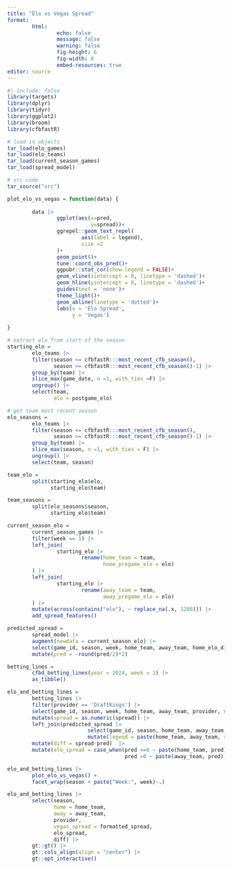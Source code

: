 ```yaml
---
title: "Elo vs Vegas Spread"
format: 
        html:
                echo: false
                message: false
                warning: false
                fig-height: 6
                fig-width: 8
                embed-resources: true
editor: source
---
```


```r
#| include: false
library(targets)
library(dplyr)
library(tidyr)
library(ggplot2)
library(broom)
library(cfbfastR)

# load in objects
tar_load(elo_games)
tar_load(elo_teams)
tar_load(current_season_games)
tar_load(spread_model)

# src code
tar_source("src")

plot_elo_vs_vegas = function(data) {
        
        data |>
                ggplot(aes(x=pred,
                           y=spread))+
                ggrepel::geom_text_repel(
                        aes(label = legend),
                        size =2
                )+
                geom_point()+
                tune::coord_obs_pred()+
                ggpubr::stat_cor(show.legend = FALSE)+
                geom_vline(xintercept = 0, linetype = 'dashed')+
                geom_hline(yintercept = 0, linetype = 'dashed')+
                guides(text = 'none')+
                theme_light()+
                geom_abline(linetype = 'dotted')+
                labs(x = 'Elo Spread',
                     y = 'Vegas')
        
}


```


```r

# extract elo from start of the season
starting_elo = 
        elo_teams |> 
        filter(season <= cfbfastR:::most_recent_cfb_season(),
               season >= cfbfastR:::most_recent_cfb_season()-1) |>
        group_by(team) |>
        slice_max(game_date, n =1, with_ties =F) |>
        ungroup() |>
        select(team,  
               elo = postgame_elo)

# get team most recent season
elo_seasons = 
        elo_teams |> 
        filter(season <= cfbfastR:::most_recent_cfb_season(),
               season >= cfbfastR:::most_recent_cfb_season()-1) |>
        group_by(team) |>
        slice_max(season, n =1, with_ties = F) |>
        ungroup() |>
        select(team, season) 

team_elo = 
        split(starting_elo$elo,
              starting_elo$team)

team_seasons =
        split(elo_seasons$season,
              starting_elo$team)

current_season_elo = 
        current_season_games |>
        filter(week == 1) |>
        left_join(
                starting_elo |>
                        rename(home_team = team,
                               home_pregame_elo = elo)
        ) |>
        left_join(
                starting_elo |>
                        rename(away_team = team,
                               away_pregame_elo = elo)
        ) |>
        mutate(across(contains("elo"), ~ replace_na(.x, 1200))) |>
        add_spread_features()

```

```r

predicted_spread = 
        spread_model |>
        augment(newdata = current_season_elo) |>
        select(game_id, season, week, home_team, away_team, home_elo_diff, pred = .fitted) |>
        mutate(pred = -round(pred/2)*2)

betting_lines = 
        cfbd_betting_lines(year = 2024, week = 1) |>
        as_tibble()

elo_and_betting_lines = 
        betting_lines |>
        filter(provider == 'DraftKings') |>
        select(game_id, season, week, home_team, away_team, provider, spread, formatted_spread) |>
        mutate(spread = as.numeric(spread)) |>
        left_join(predicted_spread |>
                          select(game_id, season, home_team, away_team, home_elo_diff, pred) |>
                          mutate(legend = paste(home_team, away_team, sep = " vs "))) |>
        mutate(diff = spread-pred)  |>
        mutate(elo_spread = case_when(pred <=0 ~ paste(home_team, pred),
                                      pred >0 ~ paste(away_team, pred)))

```


```r

elo_and_betting_lines |>
        plot_elo_vs_vegas() +
        facet_wrap(season + paste("Week:", week)~.)

```


```r

elo_and_betting_lines |>
        select(season,
               home = home_team,
               away = away_team,
               provider,
               vegas_spread = formatted_spread,
               elo_spread,
               diff) |>
        gt::gt() |>
        gt::cols_align(align = "center") |>
        gt::opt_interactive()

```

